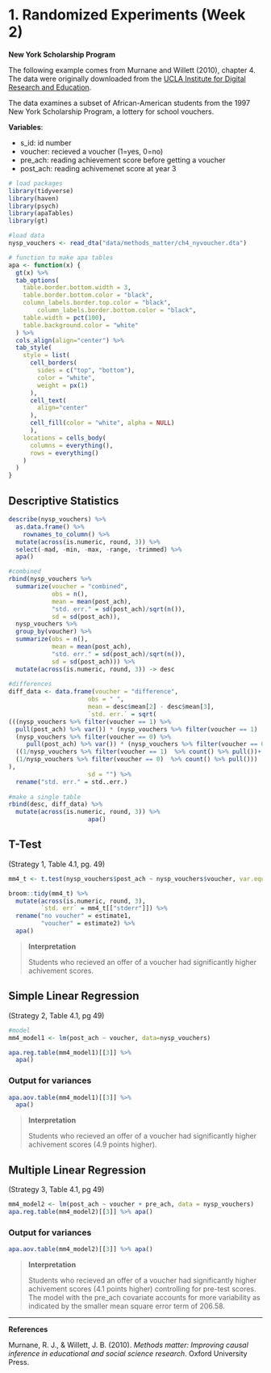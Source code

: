 # 1. Randomized Experiments (Week 2) 

**New York Scholarship Program**

The following example comes from  Murnane and Willett (2010), chapter 4. The data were originally downloaded from the [UCLA Institute for Digital Research and Education](https://stats.idre.ucla.edu/stata/examples/methods-matter/chapter4/).

The data examines a subset of African-American students from the 1997 New York Scholarship Program, a lottery for school vouchers. 


**Variables**:

  * s_id: id number
  * voucher: recieved a voucher (1=yes, 0=no)
  * pre_ach: reading achievement score before getting a voucher
  * post_ach: reading achivemenet score at year 3
  

```r
# load packages
library(tidyverse)
library(haven)
library(psych)
library(apaTables)
library(gt)
```

```r
#load data
nysp_vouchers <- read_dta("data/methods_matter/ch4_nyvoucher.dta")
```

```r
# function to make apa tables
apa <- function(x) {
  gt(x) %>%
  tab_options(
    table.border.bottom.width = 3,
    table.border.bottom.color = "black",
    column_labels.border.top.color = "black",
        column_labels.border.bottom.color = "black",
    table.width = pct(100),
    table.background.color = "white"
  ) %>%
  cols_align(align="center") %>%
  tab_style(
    style = list(
      cell_borders(
        sides = c("top", "bottom"),
        color = "white",
        weight = px(1)
      ),
      cell_text(
        align="center"
      ),
      cell_fill(color = "white", alpha = NULL)
      ),
    locations = cells_body(
      columns = everything(),
      rows = everything()
    )
  )
}

```

## Descriptive Statistics

```r
describe(nysp_vouchers) %>%
  as.data.frame() %>%
    rownames_to_column() %>%
  mutate(across(is.numeric, round, 3)) %>%
  select(-mad, -min, -max, -range, -trimmed) %>%
  apa()
```

```r
#combined
rbind(nysp_vouchers %>%
  summarize(voucher = "combined",
            obs = n(),
            mean = mean(post_ach),
            "std. err." = sd(post_ach)/sqrt(n()),
            sd = sd(post_ach)),
  nysp_vouchers %>%
  group_by(voucher) %>%
  summarize(obs = n(),
            mean = mean(post_ach),
            "std. err." = sd(post_ach)/sqrt(n()),
            sd = sd(post_ach))) %>%
  mutate(across(is.numeric, round, 3)) -> desc
  
#differences
diff_data <- data.frame(voucher = "difference",
                      obs = " ",
                      mean = desc$mean[2] - desc$mean[3],
                      `std. err.` = sqrt(
(((nysp_vouchers %>% filter(voucher == 1) %>%
  pull(post_ach) %>% var()) * (nysp_vouchers %>% filter(voucher == 1)  %>% count() %>% pull()-1) +
  (nysp_vouchers %>% filter(voucher == 0) %>%
     pull(post_ach) %>% var()) * (nysp_vouchers %>% filter(voucher == 0)  %>% count() %>% pull()-1)) / (nysp_vouchers %>% count() %>% pull())) *
  ((1/nysp_vouchers %>% filter(voucher == 1)  %>% count() %>% pull())+
  (1/nysp_vouchers %>% filter(voucher == 0)  %>% count() %>% pull()))
),
                      sd = "") %>%
  rename("std. err." = std..err.)
                        
#make a single table
rbind(desc, diff_data) %>% 
  mutate(across(is.numeric, round, 3)) %>%
                      apa()

```


## T-Test

(Strategy 1, Table 4.1, pg. 49)

```r
mm4_t <- t.test(nysp_vouchers$post_ach ~ nysp_vouchers$voucher, var.equal = T)

broom::tidy(mm4_t) %>%
  mutate(across(is.numeric, round, 3),
         `std. err` = mm4_t[["stderr"]]) %>%
  rename("no voucher" = estimate1,
         "voucher" = estimate2) %>%
  apa()
```


> **Interpretation**
> 
> Students who recieved an offer of a voucher had significantly higher achivement scores.

## Simple Linear Regression 

(Strategy 2, Table 4.1, pg 49)

```r
#model
mm4_model1 <- lm(post_ach ~ voucher, data=nysp_vouchers)

apa.reg.table(mm4_model1)[[3]] %>%
  apa()
```

### Output for variances 

```r
apa.aov.table(mm4_model1)[[3]] %>% 
  apa()
```

> **Interpretation**
> 
> Students who recieved an offer of a voucher had significantly higher achivement scores (4.9 points higher).

## Multiple Linear Regression 

(Strategy 3, Table 4.1, pg 49)

```r
mm4_model2 <- lm(post_ach ~ voucher + pre_ach, data = nysp_vouchers)
apa.reg.table(mm4_model2)[[3]] %>% apa()
```

### Output for variances 

```r
apa.aov.table(mm4_model2)[[3]] %>% apa()
```

> **Interpretation**
> 
> Students who recieved an offer of a voucher had significantly higher achivement scores (4.1 points higher) controlling for pre-test scores. The model with the pre_ach covariate accounts for more variability as indicated by the smaller mean square error term of 206.58.

*****

**References**

Murnane, R. J., & Willett, J. B. (2010). *Methods matter: Improving causal inference in educational and social science research*. Oxford University Press.